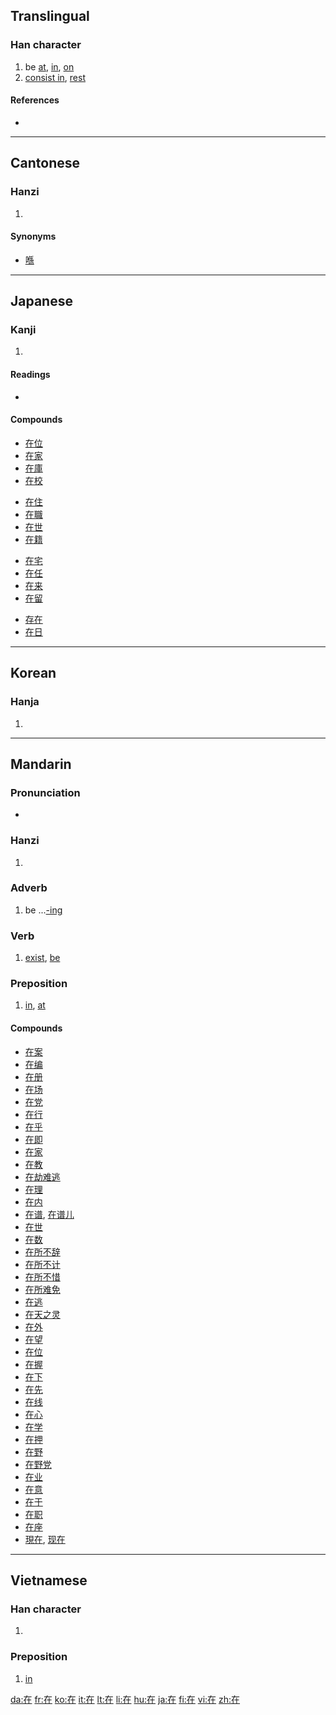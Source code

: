 ==Translingual==
{{Han stroke|[[Image:在-order.gif]]}}

===Han character===
{{Han char|rn=32|rad=土|as=03|sn=6|four=4021<sub>4</sub>|canj=大中土 (KLG)}}

# be [[at]], [[in]], [[on]]
# [[consist in]], [[rest]]

====References====
* {{Han ref|kx=0224.181|dkj=04881|dj=0455.140|hdz=10418.070|uh=5728|ud=22312|bh=A662|bd=42594}}

----

==Cantonese==

===Hanzi===
{{yue-hanzi|jyut=|y=[[joi6|joi<sup>6</sup>]]}}

# {{defn|Cantonese}}

====Synonyms====
* [[喺]]
----

==Japanese==

===Kanji===
{{ja-kanji|grade=5|rs=土03}}

# {{defn|Japanese}}

====Readings====
* {{ja-readings|on=[[ざい]] (zai)|kun=[[ある]] (aru), [[います]] (imasu)}}

====Compounds====
{{top4}}
* [[在位]]
* [[在家]]
* [[在庫]]
* [[在校]]
{{mid4}}
* [[在住]]
* [[在職]]
* [[在世]]
* [[在籍]]
{{mid4}}
* [[在宅]]
* [[在任]]
* [[在来]]
* [[在留]]
{{mid4}}
* [[存在]]
* [[在日]]
{{bottom}}

----

==Korean==

===Hanja===
{{ko-hanja|hangeul=재|rv=jae|mr=chae}}

# {{defn|Korean}}

----

==Mandarin==

===Pronunciation===
* {{audio|zh-zài.ogg|audio}}

===Hanzi===
{{cmn-hanzi|pin=[[zài]] ([[zai4]])|wg=[[tsai4|tsai<sup>4</sup>]]}}

# {{defn|Mandarin}}

===Adverb===
{{cmn-adv|ts|pin=zài|pint=zai4|rs=土03}}

# be ...[[-ing]]

===Verb===
{{cmn-verb|ts|pin=zài|pint=zai4|rs=土03}}

# [[exist]], [[be]]

===Preposition===
{{cmn-prep|ts|pin=zài|pint=zai4|rs=土03}}

# [[in]], [[at]]

====Compounds====
* [[在案]]
* [[在编]]
* [[在册]]
* [[在场]]
* [[在党]]
* [[在行]]
* [[在乎]]
* [[在即]]
* [[在家]]
* [[在教]]
* [[在劫难逃]]
* [[在理]]
* [[在内]]
* [[在谱]], [[在谱儿]]
* [[在世]]
* [[在数]]
* [[在所不辞]]
* [[在所不计]]
* [[在所不惜]]
* [[在所难免]]
* [[在逃]]
* [[在天之灵]]
* [[在外]]
* [[在望]]
* [[在位]]
* [[在握]]
* [[在下]]
* [[在先]]
* [[在线]]
* [[在心]]
* [[在学]]
* [[在押]]
* [[在野]]
* [[在野党]]
* [[在业]]
* [[在意]]
* [[在于]]
* [[在职]]
* [[在座]]
* [[現在]], [[现在]]

----

==Vietnamese==

===Han character===
{{vi-hantu|tại}}

# {{defn|Vietnamese}}

===Preposition===
{{infl|vi|preposition|sc=Hant}}{{vi-attention|may need inflection template}}

# [[in]]

[[da:在]]
[[fr:在]]
[[ko:在]]
[[it:在]]
[[lt:在]]
[[li:在]]
[[hu:在]]
[[ja:在]]
[[fi:在]]
[[vi:在]]
[[zh:在]]